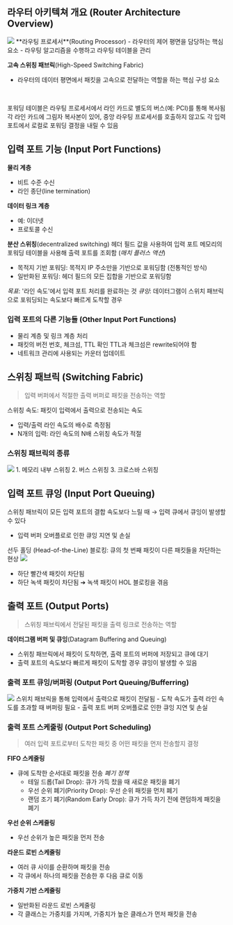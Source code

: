 ## 라우터 아키텍쳐 개요 (Router Architecture Overview)
<Img src="/posts/240618-044104.png" width={500}/>
**라우팅 프로세서**(Routing Processor)
- 라우터의 제어 평면을 담당하는 핵심 요소
- 라우팅 알고리즘을 수행하고 라우팅 테이블을 관리

**고속 스위칭 패브릭**(High-Speed Switching Fabric)
- 라우터의 데이터 평면에서 패킷을 고속으로 전달하는 역할을 하는 핵심 구성 요소
<br/>

포워딩 테이블은 라우팅 프로세서에서 라인 카드로 별도의 버스(예: PCI)를 통해 복사됨
각 라인 카드에 그림자 복사본이 있어, 중앙 라우팅 프로세서를 호출하지 않고도 각 입력 포트에서 로컬로 포워딩 결정을 내릴 수 있음

## 입력 포트 기능 (Input Port Functions)
**물리 계층**
- 비트 수준 수신
- 라인 종단(line termination)

**데이터 링크 계층**
- 예: 이더넷
- 프로토콜 수신

**분산 스위칭**(decentralized switching)
헤더 필드 값을 사용하여 입력 포트 메모리의 포워딩 테이블을 사용해 출력 포트를 조회함 (*매치 플러스 액션*)
- 목적지 기반 포워딩: 목적지 IP 주소만을 기반으로 포워딩함 (전통적인 방식)
- 일반화된 포워딩: 헤더 필드의 모든 집합을 기반으로 포워딩함

*목표*: '라인 속도'에서 입력 포트 처리를 완료하는 것
*큐잉*: 데이터그램이 스위치 패브릭으로 포워딩되는 속도보다 빠르게 도착할 경우

### 입력 포트의 다른 기능들 (Other Input Port Functions)
- 물리 계층 및 링크 계층 처리
- 패킷의 버전 번호, 체크섬, TTL 확인
	TTL과 체크섬은 rewrite되어야 함
- 네트워크 관리에 사용되는 카운터 업데이트

## 스위칭 패브릭 (Switching Fabric)
> 입력 버퍼에서 적절한 출력 버퍼로 패킷을 전송하는 역할

스위칭 속도: 패킷이 입력에서 출력으로 전송되는 속도
- 입력/출력 라인 속도의 배수로 측정됨
- N개의 입력: 라인 속도의 N배 스위칭 속도가 적절

### 스위칭 패브릭의 종류
<Img src="/posts/240618-050326.png" width={500}/>
1. 메모리 내부 스위칭
2. 버스 스위칭
3. 크로스바 스위칭

## 입력 포트 큐잉 (Input Port Queuing)
스위칭 패브릭이 모든 입력 포트의 결합 속도보다 느릴 때 → 입력 큐에서 큐잉이 발생할 수 있다
- 입력 버퍼 오버플로로 인한 큐잉 지연 및 손실

선두 홀딩 (Head-of-the-Line) 블로킹: 큐의 첫 번째 패킷이 다른 패킷들을 차단하는 현상
<Img src="/posts/240618-051156.png" width={500}/>
- 하단 빨간색 패킷이 차단됨
- 하단 녹색 패킷이 차단됨 ➔ 녹색 패킷이 HOL 블로킹을 겪음

## 출력 포트 (Output Ports)
> 스위칭 패브릭에서 전달된 패킷을 출력 링크로 전송하는 역할

**데이터그램 버퍼 및 큐잉**(Datagram Buffering and Queuing)
- 스위칭 패브릭에서 패킷이 도착하면, 출력 포트의 버퍼에 저장되고 큐에 대기
- 출력 포트의 속도보다 빠르게 패킷이 도착할 경우 큐잉이 발생할 수 있음

### 출력 포트 큐잉/버퍼링 (Output Port Queuing/Bufferring)
<Img src="/posts/240618-051949.png" width={500}/>
스위치 패브릭을 통해 입력에서 출력으로 패킷이 전달됨
- 도착 속도가 출력 라인 속도를 초과할 때 버퍼링 필요
- 출력 포트 버퍼 오버플로로 인한 큐잉 지연 및 손실

### 출력 포트 스케줄링 (Output Port Scheduling)
> 여러 입력 포트로부터 도착한 패킷 중 어떤 패킷을 먼저 전송할지 결정

**FIFO 스케줄링**
- 큐에 도착한 순서대로 패킷을 전송
	*폐기 정책*
	- 테일 드롭(Tail Drop): 큐가 가득 찼을 때 새로운 패킷을 폐기
	- 우선 순위 폐기(Priority Drop): 우선 순위 패킷을 먼저 폐기
	- 랜덤 조기 폐기(Random Early Drop): 큐가 가득 차기 전에 랜덤하게 패킷을 폐기

**우선 순위 스케줄링**
- 우선 순위가 높은 패킷을 먼저 전송

**라운드 로빈 스케줄링**
- 여러 큐 사이를 순환하며 패킷을 전송
- 각 큐에서 하나의 패킷을 전송한 후 다음 큐로 이동

**가중치 기반 스케줄링**
- 일반화된 라운드 로빈 스케줄링
- 각 클래스는 가중치를 가지며, 가중치가 높은 클래스가 먼저 패킷을 전송